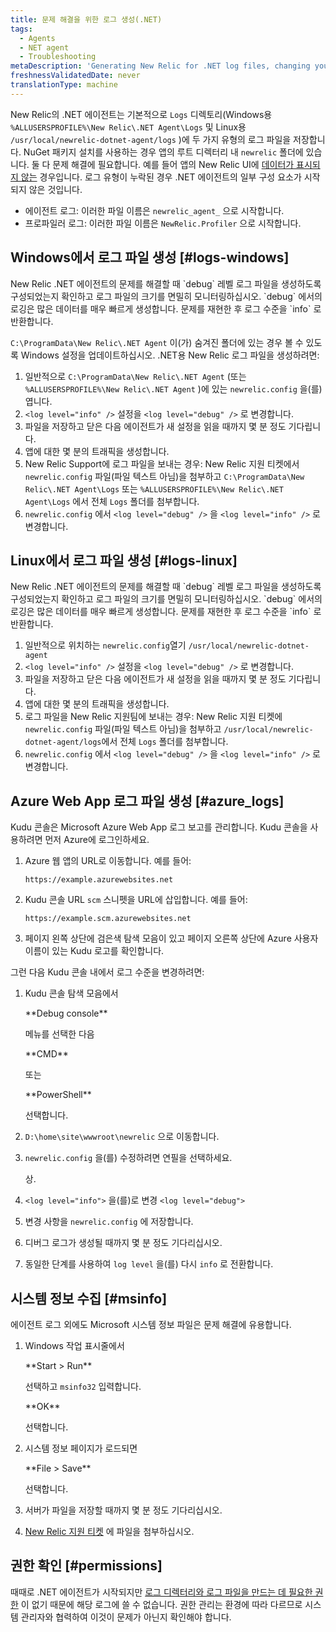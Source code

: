 ```yaml
---
title: 문제 해결을 위한 로그 생성(.NET)
tags:
  - Agents
  - NET agent
  - Troubleshooting
metaDescription: 'Generating New Relic for .NET log files, changing your log file settings, and collecting Microsoft System Information files.'
freshnessValidatedDate: never
translationType: machine
---
```


New Relic의 .NET 에이전트는 기본적으로 `Logs` 디렉토리(Windows용 `%ALLUSERSPROFILE%\New Relic\.NET Agent\Logs` 및 Linux용 `/usr/local/newrelic-dotnet-agent/logs` )에 두 가지 유형의 로그 파일을 저장합니다. NuGet 패키지 설치를 사용하는 경우 앱의 루트 디렉터리 내 `newrelic` 폴더에 있습니다. 둘 다 문제 해결에 필요합니다. 예를 들어 앱의 New Relic UI에 [데이터가 표시되지 않는](/docs/agents/net-agent/troubleshooting/no-data-appears-net) 경우입니다. 로그 유형이 누락된 경우 .NET 에이전트의 일부 구성 요소가 시작되지 않은 것입니다.

* 에이전트 로그: 이러한 파일 이름은 `newrelic_agent_` 으로 시작합니다.
* 프로파일러 로그: 이러한 파일 이름은 `NewRelic.Profiler` 으로 시작합니다.

## Windows에서 로그 파일 생성 [#logs-windows]

<Callout variant="important">
  New Relic .NET 에이전트의 문제를 해결할 때 `debug` 레벨 로그 파일을 생성하도록 구성되었는지 확인하고 로그 파일의 크기를 면밀히 모니터링하십시오. `debug` 에서의 로깅은 많은 데이터를 매우 빠르게 생성합니다. 문제를 재현한 후 로그 수준을 `info` 로 반환합니다.
</Callout>

`C:\ProgramData\New Relic\.NET Agent` 이(가) 숨겨진 폴더에 있는 경우 볼 수 있도록 Windows 설정을 업데이트하십시오. .NET용 New Relic 로그 파일을 생성하려면:

1. 일반적으로 `C:\ProgramData\New Relic\.NET Agent` (또는 `%ALLUSERSPROFILE%\New Relic\.NET Agent` )에 있는 `newrelic.config` 을(를) 엽니다.
2. `<log level="info" />` 설정을 `<log level="debug" />` 로 변경합니다.
3. 파일을 저장하고 닫은 다음 에이전트가 새 설정을 읽을 때까지 몇 분 정도 기다립니다.
4. 앱에 대한 몇 분의 트래픽을 생성합니다.
5. New Relic Support에 로그 파일을 보내는 경우: New Relic 지원 티켓에서 `newrelic.config` 파일(파일 텍스트 아님)을 첨부하고 `C:\ProgramData\New Relic\.NET Agent\Logs` 또는 `%ALLUSERSPROFILE%\New Relic\.NET Agent\Logs` 에서 전체 `Logs` 폴더를 첨부합니다.
6. `newrelic.config` 에서 `<log level="debug" />` 을 `<log level="info" />` 로 변경합니다.

## Linux에서 로그 파일 생성 [#logs-linux]

<Callout variant="important">
  New Relic .NET 에이전트의 문제를 해결할 때 `debug` 레벨 로그 파일을 생성하도록 구성되었는지 확인하고 로그 파일의 크기를 면밀히 모니터링하십시오. `debug` 에서의 로깅은 많은 데이터를 매우 빠르게 생성합니다. 문제를 재현한 후 로그 수준을 `info` 로 반환합니다.
</Callout>

1. 일반적으로 위치하는 `newrelic.config`열기 `/usr/local/newrelic-dotnet-agent`
2. `<log level="info" />` 설정을 `<log level="debug" />` 로 변경합니다.
3. 파일을 저장하고 닫은 다음 에이전트가 새 설정을 읽을 때까지 몇 분 정도 기다립니다.
4. 앱에 대한 몇 분의 트래픽을 생성합니다.
5. 로그 파일을 New Relic 지원팀에 보내는 경우: New Relic 지원 티켓에 `newrelic.config` 파일(파일 텍스트 아님)을 첨부하고 `/usr/local/newrelic-dotnet-agent/logs`에서 전체 `Logs` 폴더를 첨부합니다.
6. `newrelic.config` 에서 `<log level="debug" />` 을 `<log level="info" />` 로 변경합니다.

## Azure Web App 로그 파일 생성 [#azure_logs]

Kudu 콘솔은 Microsoft Azure Web App 로그 보고를 관리합니다. Kudu 콘솔을 사용하려면 먼저 Azure에 로그인하세요.

1. Azure 웹 앱의 URL로 이동합니다. 예를 들어:

   ```
   https://example.azurewebsites.net
   ```

2. Kudu 콘솔 URL `scm` 스니펫을 URL에 삽입합니다. 예를 들어:

   ```
   https://example.scm.azurewebsites.net
   ```

3. 페이지 왼쪽 상단에 검은색 탐색 모음이 있고 페이지 오른쪽 상단에 Azure 사용자 이름이 있는 Kudu 로고를 확인합니다.

그런 다음 Kudu 콘솔 내에서 로그 수준을 변경하려면:

1. Kudu 콘솔 탐색 모음에서

   <DNT>
     **Debug console**
   </DNT>

   메뉴를 선택한 다음

   <DNT>
     **CMD**
   </DNT>

   또는

   <DNT>
     **PowerShell**
   </DNT>

   선택합니다.

2. `D:\home\site\wwwroot\newrelic` 으로 이동합니다.

3. `newrelic.config` 을(를) 수정하려면 연필을 선택하세요.

   <Icon name="fe-edit-2"/>

   상.

4. `<log level="info">` 을(를)로 변경 `<log level="debug">`

5. 변경 사항을 `newrelic.config` 에 저장합니다.

6. 디버그 로그가 생성될 때까지 몇 분 정도 기다리십시오.

7. 동일한 단계를 사용하여 `log level` 을(를) 다시 `info` 로 전환합니다.

## 시스템 정보 수집 [#msinfo]

에이전트 로그 외에도 Microsoft 시스템 정보 파일은 문제 해결에 유용합니다.

1. Windows 작업 표시줄에서

   <DNT>
     **Start > Run**
   </DNT>

   선택하고 `msinfo32` 입력합니다.

   <DNT>
     **OK**
   </DNT>

   선택합니다.

2. 시스템 정보 페이지가 로드되면

   <DNT>
     **File > Save**
   </DNT>

   선택합니다.

3. 서버가 파일을 저장할 때까지 몇 분 정도 기다리십시오.

4. [New Relic 지원 티켓](/docs/accounts-partnerships/education/getting-started-new-relic/find-help-or-file-support-ticket) 에 파일을 첨부하십시오.

## 권한 확인 [#permissions]

때때로 .NET 에이전트가 시작되지만 [로그 디렉터리와 로그 파일을 만드는 데 필요한 권한](/docs/agents/net-agent/troubleshooting/no-data-registry-key-permission-issues) 이 없기 때문에 해당 로그에 쓸 수 없습니다. 권한 관리는 환경에 따라 다르므로 시스템 관리자와 협력하여 이것이 문제가 아닌지 확인해야 합니다.
